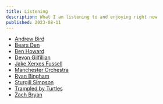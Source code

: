 ```yaml
---
title: Listening
description: What I am listening to and enjoying right now
published: 2023-08-11
---
```


- [Andrew Bird](https://www.youtube.com/@andrewbirdmusic)
- [Bears Den](https://www.youtube.com/@bearsdenmusic)
- [Ben Howard](https://www.youtube.com/channel/UC7P46taO0CdI8Gy44P1X2yA)
- [Devon Gilfillian](https://www.youtube.com/@DevonGilfillian)
- [Jake Xerxes Fussell](https://www.youtube.com/channel/UCb7Cc1suIkrnKTbI407id2A)
- [Manchester Orchestra](https://www.youtube.com/channel/UCxi28TQABtfZ0pfvMVozD7Q)
- [Ryan Bingham](https://www.youtube.com/@ryanbingham)
- [Sturgill Simpson](https://www.youtube.com/@sturgillsimpson)
- [Trampled by Turtles](https://www.youtube.com/@tbtduluth)
- [Zach Bryan](https://www.youtube.com/channel/UCwK3C8Vgphad4PweezfUBAQ)
